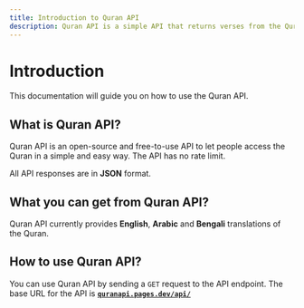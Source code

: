 ```yaml
---
title: Introduction to Quran API
description: Quran API is a simple API that returns verses from the Quran in JSON and Audio format.
---
```



# Introduction

This documentation will guide you on how to use the Quran API.

## What is Quran API?

Quran API is an open-source and free-to-use API to let people access the Quran in a simple and easy way. The API has no rate limit.

All API responses are in <b>JSON</b> format.

## What you can get from Quran API?

Quran API currently provides **English**, **Arabic** and **Bengali** translations of the Quran.

<FeaturesList />

## How to use Quran API?

You can use Quran API by sending a `GET` request to the API endpoint.
The base URL for the API is **[`quranapi.pages.dev/api/`](/api/)**
